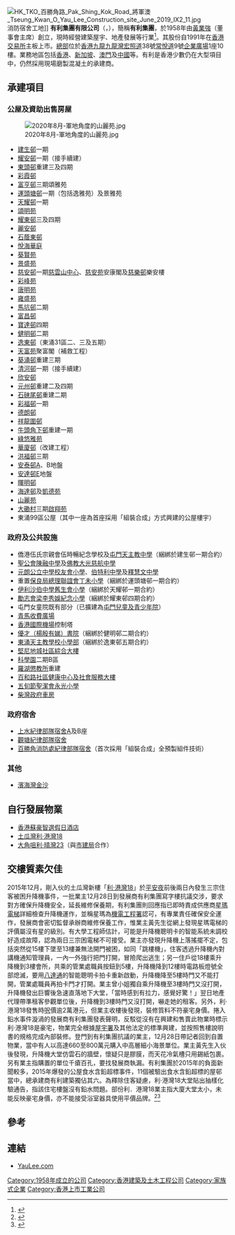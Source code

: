 [[File:HK_TKO_百勝角路_Pak_Shing_Kok_Road_將軍澳_Tseung_Kwan_O_Yau_Lee_Construction_site_June_2019_IX2_11.jpg|thumb]]消防宿舍工地]]
'''有利集團有限公司'''（'''{{lang-en|Yau Lee Holdings Limited}}'''，{{hkex|0406}}），簡稱'''有利集團'''，於1958年由[[黃業強|黃業強]]（董事會主席）創立，現時經營建築屋宇、地產發展等行業<REF>
{{Cite web |url=http://www.yaulee.com/tchi/aboutYauLee/companyBackground.htm |title=有利集團有限公司簡介 |access-date=2012-12-03 |archive-date=2020-02-11 |archive-url=https://web.archive.org/web/20200211022640/http://www.yaulee.com/tchi/aboutYauLee/companyBackground.htm |dead-url=no }}
</REF>。其股份自1991年在[[香港交易所|香港交易所]]主板上市。[[總部|總部]]位於[[香港|香港]][[九龍|九龍]][[九龍灣|九龍灣]][[宏照道|宏照道]]38號[[常悅道|常悅道]]9號[[企業廣場|企業廣場]]1座10樓。業務地區包括[[香港|香港]]、[[新加坡|新加坡]]、[[澳門|澳門]]及[[中國|中國]]等。有利是香港少數仍在大型項目中，仍然採用現場磨製混凝土的承建商。

==承建項目==
===公屋及資助出售房屋===
[[File:2020年8月-軍地角度的山麗苑.jpg|thumb]]
*[[建生邨|建生邨]]一期
*[[耀安邨|耀安邨]]一期（接手續建）
*[[東頭邨|東頭邨]]重建三及四期
*[[彩霞邨|彩霞邨]]
*[[富亨邨|富亨邨]]三期頌雅苑
*[[運頭塘邨|運頭塘邨]]一期（包括逸雅苑）及景雅苑
*[[天耀邨|天耀邨]]一期
*[[頌明苑|頌明苑]]
*[[耀東邨|耀東邨]]三及四期
*[[麗安邨|麗安邨]]
*[[石蔭東邨|石蔭東邨]]
*[[悅海華庭|悅海華庭]]
*[[葵賢苑|葵賢苑]]
*[[景盛苑|景盛苑]]
*[[慈安邨|慈安邨]]一期[[慈雲山中心|慈雲山中心]]、[[慈安苑|慈安苑]]安康閣及[[慈樂邨|慈樂邨]]樂安樓
*[[彩峰苑|彩峰苑]]
*[[唐明苑|唐明苑]]
*[[雍盛苑|雍盛苑]]
*[[馬坑邨|馬坑邨]]二期
*[[富昌邨|富昌邨]]
*[[寶達邨|寶達邨]]四期
*[[健明邨|健明邨]]二期
*[[逸東邨|逸東邨]]（東涌31區二、三及五期）
*[[天富苑|天富苑]]聚富閣（補救工程）
*[[葵涌邨|葵涌邨]]重建三期
*[[清河邨|清河邨]]一期（接手續建）
*[[欣安邨|欣安邨]]
*[[元州邨|元州邨]]重建二及四期
*[[石硤尾邨|石硤尾邨]]重建二期
*[[彩福邨|彩福邨]]一期
*[[德朗邨|德朗邨]]
*[[祥龍圍邨|祥龍圍邨]]
*[[牛頭角下邨|牛頭角下邨]]重建一期
*[[綠悠雅苑|綠悠雅苑]]
*[[華廈邨|華廈邨]]（改建工程）
*[[洪福邨|洪福邨]]三期
*[[安泰邨|安泰邨]]A、B地盤
*[[安達邨|安達邨]]E地盤
*[[暉明邨|暉明邨]]
*[[海達邨|海達邨]]及[[凱德苑|凱德苑]]
*[[山麗苑|山麗苑]]
*[[大磡村|大磡村]]三期[[啟翔苑|啟翔苑]]
*東涌99區公屋（其中一座為首座採用「組裝合成」方式興建的公屋樓宇）

===政府及公共設施===
*僑港伍氏宗親會伍時暢紀念學校及[[屯門天主教中學|屯門天主教中學]]（綑綁於建生邨一期合約）
*[[聖公會陳融中學|聖公會陳融中學]]及[[佛教大光慈航中學|佛教大光慈航中學]]
*[[元朗公立中學校友會小學|元朗公立中學校友會小學]]、[[伯特利中學|伯特利中學]]及[[釋慧文中學|釋慧文中學]]
*重置[[保良局田家炳小學|保良局總理聯誼會丁未小學]]（綑綁於運頭塘邨一期合約）
*[[伊利沙伯中學舊生會小學|伊利沙伯中學舊生會小學]]（綑綁於天耀邨一期合約）
*[[勵志會梁李秀娛紀念小學|勵志會梁李秀娛紀念小學]]（綑綁於耀東邨四期合約）
*屯門女童院既有部分（已擴建為[[屯門兒童及青少年院|屯門兒童及青少年院]]）
*[[青嶼幹線|青馬收費廣場]]
*[[香港國際機場|香港國際機場]]控制塔
*[[優才（楊殷有娣）書院|優才（楊殷有娣）書院]]（綑綁於健明邨二期合約）
*[[東涌天主教學校_(小學)|東涌天主教學校小學部]]（綑綁於逸東邨五期合約）
*[[堅尼地城社區綜合大樓|堅尼地城社區綜合大樓]]
*[[香港科學園|科學園]]二期B區
*[[羅湖懲教所|羅湖懲教所]]重建
*[[百和路社區健康中心及社會服務大樓|百和路社區健康中心及社會服務大樓]]
*[[五旬節聖潔會永光小學|五旬節聖潔會永光小學]]
*[[柴灣政府車房|柴灣政府車房]]

===政府宿舍===
*[[上水紀律部隊宿舍|上水紀律部隊宿舍]]A及B座
*[[觀塘紀律部隊宿舍|觀塘紀律部隊宿舍]]
*[[百勝角消防處紀律部隊宿舍|百勝角消防處紀律部隊宿舍]]（首次採用「組裝合成」全預製組件技術）

===其他===
*[[濱海灣金沙|濱海灣金沙]]

== 自行發展物業 ==
* [[香港蘇豪智選假日酒店|香港蘇豪智選假日酒店]]
* [[土瓜灣|土瓜灣]][[利·港灣18|利·港灣18]]
* [[大角咀|大角咀]][[利·晴灣23|利·晴灣23]]（與[[市建局|市建局]]合作）

==交樓質素欠佳==
2015年12月，剛入伙的土瓜灣新樓「[[利·港灣18|利·港灣18]]」於[[平安夜|平安夜]]前後兩日內發生三宗住客被困升降機事件，一批業主12月28日到發展商有利集團寫字樓抗議交涉，要求對方確保升降機安全，延長維修保養期，有利集團則回應指已即時責成供應商[[星瑪電梯|星瑪電梯]]詳細檢查升降機運作，並稱星瑪為[[機電工程署|機電工程署]]認可，有專業責任確保安全運作，發展商會密切監督承辦商維修保養工作，惟業主黃先生從網上發現星瑪電梯的評價屬沒有星的級別。有大學工程師估計，可能是升降機聰明卡的智能系統未調校好造成故障，認為兩日三宗困電梯不可接受。業主亦發現升降機上落搖擺不定，包括突然從15樓下墜至13樓兼無法開門被困，如同「跳樓機」，住客透過升降機內對講機通知管理員，一內一外強行把門打開，冒險爬出逃生；另一住戶從18樓乘升降機到3樓會所，共乘的管業處職員按鈕到5樓，升降機降到12樓時電路板燈號全部熄滅，要用[[八達通|八達通]]的智能聰明卡拍卡重新啟動，升降機降至5樓時門又不能打開，管業處職員再拍卡門才打開。業主曾小姐獨自乘升降機至3樓時門又沒打開，升降機發出巨響後急速直落地下大堂，「當時感到有拉力，感覺好驚！」翌日地產代理帶準租客參觀單位後，升降機到3樓時門又沒打開，嚇走她的租客。另外，利·港灣18發售時[[呎|呎]]價逾2萬港元，但業主收樓後發現，裝修質料不符豪宅身價。捲入鉛水事件漩渦的發展商有利集團發表聲明，反駁從沒有在興建和售賣此物業時標示利·港灣18是豪宅，物業完全根據[[屋宇署|屋宇署]]及其他法定的標準興建，並按照售樓說明書的規格完成內部裝修。登門到有利集團抗議的業主，12月28日帶記者回到自置物業，當中有人以高達660至800萬元購入中高層細小海景單位。業主黃先生入伙後發現，升降機大堂仿雲石的牆壁，懷疑只是膠膜，而天花冷氣槽只用錫紙包裹。另有業主指購置的單位千瘡百孔，要找發展商執漏。有利集團於2015年的負面新聞較多，2015年爆發的公屋食水含鉛超標事件，11個被驗出食水含鉛超標的屋邨當中，總承建商有利建築獨佔其六。為釋除住客疑慮，利·港灣18大堂貼出抽樣化驗通告，指該住宅樓盤沒有鉛水問題。部份利．港灣18業主指大廈大堂太小，未能反映豪宅身價，亦不能接受浴室器具使用平價品牌。<ref>{{cite web |url=http://hk.apple.nextmedia.com/news/art/20151229/19430696 |title=新樓「利．港灣18」兩日三宗困升降機 |publisher=[[蘋果日報_(香港)|蘋果日報]] |date=2015年12月29日 |access-date=2015年12月30日 |archive-date=2016年2月7日 |archive-url=https://web.archive.org/web/20160207154648/http://hk.apple.nextmedia.com/news/art/20151229/19430696 |dead-url=no }}{{zh-hant}}</ref><ref>{{cite web |url=http://hk.apple.nextmedia.com/news/art/20151229/19430703 |title=裝修質料差 不符豪宅身價 |publisher=[[蘋果日報_(香港)|蘋果日報]] |date=2015年12月29日 |access-date=2015年12月30日 |archive-date=2016年2月7日 |archive-url=https://web.archive.org/web/20160207154811/http://hk.apple.nextmedia.com/news/art/20151229/19430703 |dead-url=no }}{{zh-hant}}</ref>

==參考==
{{reflist}}

== 連結 ==
* [http://www.yaulee.com YauLee.com] {{Wayback|url=http://www.yaulee.com/ |date=20201123200224 }}

[[Category:1958年成立的公司|Category:1958年成立的公司]]
[[Category:香港建築及土木工程公司|Category:香港建築及土木工程公司]]
[[Category:家族式企業|Category:家族式企業]]
[[Category:香港上市工業公司|Category:香港上市工業公司]]
